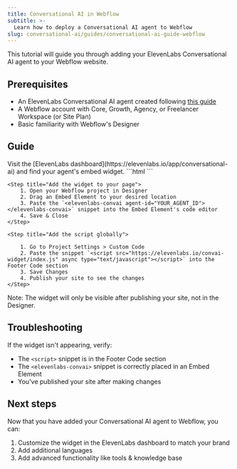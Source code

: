 ```yaml
---
title: Conversational AI in Webflow
subtitle: >-
  Learn how to deploy a Conversational AI agent to Webflow
slug: conversational-ai/guides/conversational-ai-guide-webflow
---
```


This tutorial will guide you through adding your ElevenLabs Conversational AI agent to your Webflow website.

## Prerequisites

- An ElevenLabs Conversational AI agent created following [this guide](/docs/conversational-ai/docs/agent-setup)
- A Webflow account with Core, Growth, Agency, or Freelancer Workspace (or Site Plan)
- Basic familiarity with Webflow's Designer

## Guide

<Steps>
    <Step title="Get your embed code">
        Visit the [ElevenLabs dashboard](https://elevenlabs.io/app/conversational-ai) and find your agent's embed widget.
        ```html
        <elevenlabs-convai agent-id="YOUR_AGENT_ID"></elevenlabs-convai>
        <script src="https://elevenlabs.io/convai-widget/index.js" async type="text/javascript"></script>
        ```
    </Step>

    <Step title="Add the widget to your page">
        1. Open your Webflow project in Designer
        2. Drag an Embed Element to your desired location
        3. Paste the `<elevenlabs-convai agent-id="YOUR_AGENT_ID"></elevenlabs-convai>` snippet into the Embed Element's code editor
        4. Save & Close
    </Step>

    <Step title="Add the script globally">

        1. Go to Project Settings > Custom Code
        2. Paste the snippet `<script src="https://elevenlabs.io/convai-widget/index.js" async type="text/javascript"></script>` into the Footer Code section
        3. Save Changes
        4. Publish your site to see the changes
    </Step>

</Steps>

Note: The widget will only be visible after publishing your site, not in the Designer.

## Troubleshooting

If the widget isn't appearing, verify:

- The `<script>` snippet is in the Footer Code section
- The `<elevenlabs-convai>` snippet is correctly placed in an Embed Element
- You've published your site after making changes

## Next steps

Now that you have added your Conversational AI agent to Webflow, you can:

1. Customize the widget in the ElevenLabs dashboard to match your brand
2. Add additional languages
3. Add advanced functionality like tools & knowledge base
